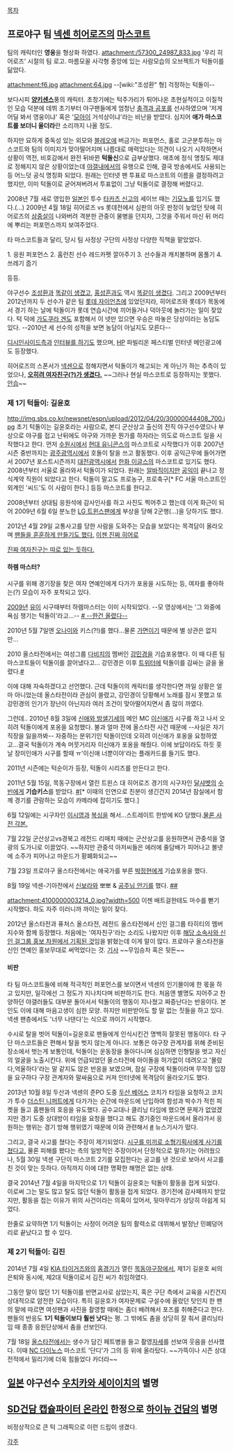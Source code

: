 [[목차]]
== 프로야구 팀 [[넥센 히어로즈]]의 [[마스코트]] ==
팀의 캐릭터인 '''영웅'''을 형상화 하였다.
attachment:/57300_24987_833.jpg
'우리 히어로즈' 시절의 팀 로고. 마름모꼴 사각형 중앙에 있는 사람모습의 오브젝트가 턱돌이를 닮았다.

attachment:f6.jpg
attachment:64.jpg
--[wiki:"조성환" 형] 걱정하는 턱돌이--

보다시피 '''[[양키센스]]'''풍의 캐릭터. 초창기에는 턱주가리가 튀어나온 초현실적이고 이질적인 모습 덕분에 데뷔 초기부터 야구팬들에게 엄청난 [[충격과 공포]]를 선사하였으며 '저게 어딜 봐서 영웅이냐' 혹은 '[[모아이]] 거석상이냐'라는 비난을 받았다. 심지어 '''애가 마스코트를 보더니 울더라'''란 소리까지 나올 정도.

하지만 묘하게 중독성 있는 외모와 [[블레오]]에 버금가는 퍼포먼스, 홀로 고군분투하는 마스코트와 팀의 이미지가 맞아떨어지며 나름대로 매력있다는 의견이 나오기 시작하면서 상황이 역전, 비호감에서 완전 뒤바뀐 '''턱돌신'''으로 급부상했다. 애초에 정식 명칭도 제대로 정해지지 않은 상황이었는데 [[야갤]]내에서의 유행으로 인해, 결국 방송에서도 사용되는 등 어느덧 공식 명칭화 되었다. 원래는 인터넷 팬 투표로 마스코트의 이름을 결정하려고 했지만, 이미 턱돌이로 굳어져버려서 투표없이 그냥 턱돌이로 결정해 버렸다고.

2008년 7월 새로 영입한 [[일본인]] 투수 [[타카츠 신고]]의 세이브 때는 [[기모노]]를 입기도 했다.(…)
2009년 4월 18일 히어로즈 vs 롯데전에서 심판의 아웃 판정이 늦었던 탓에 히어로즈의 [[삼중살]]이 나와버려 격분한 관중이 물병을 던지자, 그것을 주워서 마신 뒤 머리에 뿌리는 퍼포먼스까지 보여주었다.

타 마스코트들과 달리, 당시 팀 사정상 구단의 사정상 다양한 직책을 맡았었다. 

1. 응원 퍼포먼스
2. 홈런친 선수 레드카펫 깔아주기
3. 선수들과 캐치볼하며 몸풀기
4. 쓰레기 줍기

등등.

야구선수 [[조성환]]과 [http://image.inews24.com/image_joy/200809/1209349374369_1.jpg 똑같이 생겼고], [[홍성흔]]과도 역시 [http://people.search.naver.com/search.naver?sm=tab_txc&where=people&ie=utf8&query=%ED%99%8D%EC%84%B1%ED%9D%94&os=158888 똑같이 생겼다]. 그리고 2009년부터 2012년까지 두 선수가 같은 팀 [[롯데 자이언츠]]에 있었던지라, 히어로즈와 롯데가 목동에서 경기 하는 날에 턱돌이가 롯데 연습시간에 끼어들거나 덕아웃에 놀러가는 일이 잦았다.
턱 덕에 [[가도쿠라 겐]]도 포함해서 이 넷만 있으면 우승은 따놓은 당상이라는 농담도 있다. --2010년 세 선수의 성적을 보면 농담이 아닐지도 모른다--

[[디시인사이드]]측과 [http://www.dcnews.in/etc_list.php?code=you&id=12418&curPage=&s_title=&s_body=&s_name=&s_que= 인터뷰를 하기도] 했으며, [[HP]] 파빌리온 페스티벌 인터넷 메인광고에도 등장했다.

히어로즈의 스폰서가 [[넥센]]으로 정해지면서 턱돌이가 해고되는 게 아닌가 하는 추측이 있었으나, '''[http://news.naver.com/main/read.nhn?mode=LSD&mid=sec&sid1=107&oid=001&aid=0003138235 오히려 여자친구(?)가 생겼다.]'''
~~그러나 현실 마스코트로 등장하지는 못했다. [[안습]]~~

=== 제 1기 턱돌이: 길윤호 ===
http://img.sbs.co.kr/newsnet/espn/upload/2012/04/20/30000044408_700.jpg
초기 턱돌이는 길윤호라는 사람으로, 본디 군산상고 출신의 전직 야구선수였으나 부상으로 야구를 접고 난뒤에도 야구와 가까운 뭔가를 하자라는 의도로 마스코트 일을 시작했다고 한다. 먼저 [[수원시]]에서 [[현대 유니콘스]]의 마스코트로 시작했다가 이후 2007년 시즌 중반까지는 [[광주광역시]]에서 호돌이 탈을 쓰고 활동했다. 이후 공익근무에 들어가면서 2007년 포스트시즌까지 [[대전광역시]]에서 [[한화 이글스]]의 마스코트로 있기도 했다. 2008년부터 서울로 올라와서 턱돌이가 되었다. 원래는 [[알바]]직이지만 [[공익]]이 끝나고 정식계약 직원이 되었다고 한다. 턱돌이 말고도 프로농구, 프로축구[* FC 서울 마스코트인 외계인 '씨드'도 이 사람이 한다.] 등등 마스코트를 한다고.

2008년부터 상대팀 응원석에 감사인사를 하고 사진도 찍어주고 했는데 이게 화근이 되어 2009년 6월 6일 분노한 [[LG 트윈스]]팬에게 부상을 당해 2군행(…)을 당하기도 했다.

2012년 4월 29일 교통사고를 당한 사람을 도와주는 모습을 보았다는 목격담이 올라오며 [http://news.naver.com/main/read.nhn?mode=LSD&mid=sec&sid1=107&oid=109&aid=0002341907 팬들을 훈훈하게 만들기도 했다.] [http://news.naver.com/main/read.nhn?mode=LSD&mid=sec&sid1=107&oid=241&aid=0002080892 이젠 진짜 히어로]

[http://mlbpark.donga.com/mbs/articleV.php?mbsC=kbotown&mbsIdx=733104&cpage=1&mbsW=&select=&opt=&keyword= 진짜 여자친구는 따로 있는 듯하다.]
==== 하렘 마스터? ====
시구를 위해 경기장을 찾은 여자 연예인에게 다가가 포옹을 시도하는 등, 여자를 좋아하는(?) 모습이 자주 포착되고 있다.

[[2009년]] [[유이]] 시구때부터 하렘마스터는 이미 시작되었다. --모 영상에서는 '그 와중에 욕심 챙기는 턱돌이'라고...-- [http://v.daum.net/link/4270672 # --한건 올렸다--] 

2010년 5월 7일엔 [[오나미]]와 키스(?!)를 했다...물론 [[가면]]이기 때문에 별 상관은 없지만...

2010 올스타전에서는 여성그룹 [[다비치]]의 멤버인 [[강민경]]을 기습포옹했다. 이 때 다른 팀 마스코트들이 턱돌이를 끌어냈다고...
강민경은 이후 [[트위터]]에 턱돌이를 감싸는 글을 올렸다.[http://news.nate.com/View/20100725n04690&mid=s0703 #]

이에 대해 자숙하겠다고 선언했다. 근데 턱돌이의 캐릭터를 생각한다면 까일 상황은 얼마 아니었는데 올스타전이라 관심이 쏠렸고, 강민경이 당황해서 노래를 잠시 못했고 또 강민경의 인기가 장난이 아닌지라 여러 조건이 맞아떨어지면서 좀 많이 까였다.

그런데.. 2010년 8월 3일에 [[신애와 밤샐기세]]의 메인 MC [[이신애]]가 시구를 하고 나서 오히려 턱돌이에게 포옹을 요청했다. 불과 얼마 전에 올스타전 사건 때문에 --사실은 자기 직장을 잃을까봐-- 자중하는 분위기인 턱돌이인데 오히려 이신애가 포옹을 요청하였고...결국 턱돌이가 계속 머뭇거리자 이신애가 포옹을 해줬다. 이에 보답이라도 하듯 훗날 장미인애가 시구를 할때  ㅠ'이신애 너뿐이야'라는 플래카드를 들기도 했다.

2011년 시즌에는 턱순이가 등장, 턱돌이 시리즈를 만든다고 한다.

2011년 5월 15일, 목동구장에서 열린 트윈스 대 히어로즈 경기의 시구자인 [[달샤벳]]의 [[수빈]]에게 '''기습키스'''를 받았다. [http://news.naver.com/main/read.nhn?mode=LSD&mid=sec&sid1=107&oid=003&aid=0003855599 #][* 이때의 인연으로 친분이 생긴건지 2014년 잠실에서 함께 경기를 관람하는 모습이 카메라에 잡히기도 했다.]

6월 12일에는 시구자인 [[이시영]]과 [[복싱]]을 해서...스트레이트 한방에 KO 당했다.[http://xportsnews.hankyung.com/?ac=article_view&entry_id=174037 물론 사전 각본.]

7월 22일 군산상고vs경북고 레전드 리매치 때에는 군산상고를 응원하면서 관중석을 열광의 도가니로 이끌었다. ~~하지만 관중석 아저씨들은 에러에 줄담배가 피어나고 볼넷에 소주가 피어나고 마운드가 황폐화되고~~

7월 23일 프로야구 올스타전에서는 애국가를 부른 [[박정현]]에게 기습포옹을 했다. 

8월 19일 넥센-기아전에서 [[신보라]]와 뽀뽀 & [[공주님 안기]]를 했다. [http://news.cnbnews.com/category/read.html?bcode=160428 #][http://sports.chosun.com/news/ntype.htm?id=201108190100162060013803&servicedate=20110819 #]

attachment:4100000003214_0.jpg?width=500
이젠 배트걸한테도 마수를 뻗기 시작했다. 하도 자주 이러니까 까이는 일이 잦다.

2012년 올스타전과 퓨처스 올스타전, 레전드 올스타전에서 신인 걸그룹 타히티의 멤버 지수와 함께 등장했다. 처음에는 '여자친구'라는 소리도 나왔지만 이후 [http://sports.news.naver.com/photocenter/photo.nhn?photoId=550639 해당 소속사와 신인 걸그룹 홍보 차원에서 기획된 것]임을 밝혔는데 이게 말이 많다. 프로야구 올스타전을 신인 연예인 홍보무대로 써먹었다는 것. [http://news.naver.com/sports/index.nhn?category=baseball&ctg=news&mod=read&office_id=076&article_id=0002238791 기사] ~~무임승차 혹은 뒷돈~~
==== 비판 ====
타 팀 마스코트들에 비해 적극적인 퍼포먼스를 보이면서 넥센의 인기몰이에 한 몫을 하고 있지만, 일각에선 그 정도가 지나치다며 비판하기도 한다. 처음엔 별명도 지어주고 찬양하던 야갤러들도 대부분 돌아서서 턱돌이의 행동이 지나쳤고 짜증난다는 반응이다. 본인도 이에 대해 마음고생이 심한 모양. 하지만 비판받아도 할 말 없는 짓들을 하고 있다. 넥센 팬층에서도 '너무 나댄다'는 식으로 까이기 시작했다.

수시로 탈을 벗어 턱돌이=길윤호로 팬들에게 인식시킨건 명백히 잘못된 행동이다. 타 구단 마스코트들은 편해서 탈을 벗지 않는게 아니다. 보통은 야구장 관계자를 위해 준비된 장소에서 벗는게 보통인데, 턱돌이는 운동장을 돌아다니며 심심하면 인형탈을 벗고 자신의 얼굴을 노출시킨다. 위에 언급되었던 올스타전에 아이돌을 허가없이 데려오고 '몰랐다,억울하다'라는 말 같지도 않은 반응을 보였으며, 잠실 구장에 턱돌이라며 무작정 입장을 요구하다 구장 관계자와 말싸움으로 커져 인터넷에 목격담이 올라오기도 했다.

2013년 10월 8일 두산과 넥센의 준PO 도중 [[두산 베어스]] 코치가 타임을 요청하고 코치가 투수 [[더스틴 니퍼트]]에게 다가가는 순간에 마운드에 난입하여 함성과 박수가 적힌 피켓을 들고 홈팬들의 호응을 유도했다.
공수교대나 클리닝 타임에 했으면 문제가 없었겠지만 경기 도중 상대방이 타임을 요청을 했다고 해도 경기중인 마운드에서 올라가서 응원하는 행위는 경기 방해 행위였기 때문에 이와 관련해서 [http://sports.news.naver.com/sports/index.nhn?category=kbo&ctg=news&mod=read&office_id=108&article_id=0002252141 #] 뉴스기사가 떴다.

그리고, 결국 사고를 쳤다는 주장이 제기되었다. [http://www.slrclub.com/bbs/vx2.php?id=olympus_e10_forum&divpage=93&no=496250 시구를 미끼로 소형기획사에게 사기를 쳤다고.] 물론 피해를 봤다는 측의 일방적인 주장이어서 단정적으로 말하기는 어려웠으나, 5월 30일 넥센 구단이 마스코트 2기를 모집한다는 공고를 낸 것으로 보아서 사고를 친 것이 맞는 듯하다. 아직까지 이에 대한 명확한 해명은 없는 상태.

결국 2014년 7월 4일을 마지막으로 1기 턱돌이 길윤호는 턱돌이 활동을 접게 되었다. 이로써 그는 말도 많고 탈도 많던 턱돌이 활동을 접게 되었다. 경기전에 감사패까지 받았지만, 활동을 접는 이유가 위의 사건이라는 의혹이 있어서, 뒷마무리가 상당히 아쉽게 되었다.

한줄로 요약하면 1기 턱돌이는 사정이 어려운 팀의 활력소로 데뷔해서 발정난 민폐덩어리로 끝났다고 할 수 있다.
=== 제 2기 턱돌이: 김진 ===
2014년 7월 4일 [[KIA 타이거즈]]와의 [[넥센%20히어로즈/2014년/7월#s-2|홈경기]]가 열린 [[목동야구장]]에서, 제1기 길윤호 씨의 은퇴와 동시에, 제2대 턱돌이로서 김진 씨가 취임하였다.

그동안 말이 많던 1기 턱돌이를 반면교사로 삼았는지, 혹은 구단 측에서 교육을 시킨건지 상대적으로 얌전한 모습이다. 특히 길윤호가 여자문제로 구설수에 올랐던 탓인지 한 팬의 말에 따르면 여성팬과 사진을 촬영할 때에는 좀더 배려해서 포즈를 취해준다고 한다. 팬들의 반응도 '''1기 턱돌이보다 훨씬 낫다'''는 평. 그 밖에도 춤을 상당히 잘 춰서 클리닝타임 때 종종 응원단상에서 춤을 선보인다.

7월 18일 [[한국프로야구 올스타전/2014년|올스타전]]에서는 생수가 담긴 페트병을 들고 촬영[http://job.dcinside.com/board/view/?id=sh&no=3661677 자세]를 선보여 웃음을 선사했다. 이때 [[NC 다이노스]] 마스코트 '단디'가 그의 등 위에 올라탔다. ~~가뜩이나 시즌 상대전적에서 밀리기에 더욱 힘들었다 카더라~~ 
== [[일본]] 야구선수 [[우치카와 세이이치]]의 별명 ==

== [[SD건담 캡슐파이터 온라인]] 한정으로 [[하이뉴 건담]]의 별명 ==
비정상적으로 큰 턱 그래픽으로 이런 드립이 생겼다.

[[각주]]
